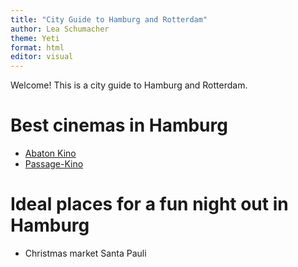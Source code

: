 ```yaml
---
title: "City Guide to Hamburg and Rotterdam"
author: Lea Schumacher
theme: Yeti
format: html
editor: visual
---
```


Welcome! This is a city guide to Hamburg and Rotterdam.

# Best cinemas in Hamburg

-   [Abaton Kino](https://www.abaton.de/page.pl?index)
-   [Passage-Kino](https://www.das-passage.de)

# Ideal places for a fun night out in Hamburg

-   Christmas market Santa Pauli
